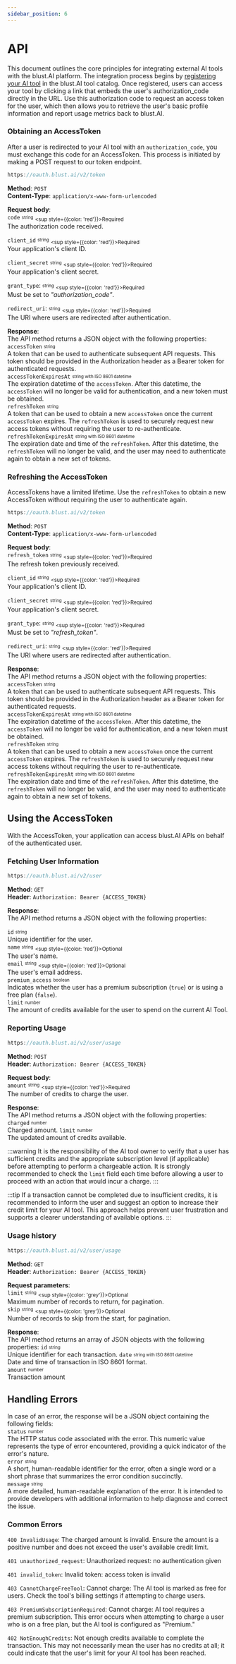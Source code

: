 ```yaml
---
sidebar_position: 6
---
```



# API

This document outlines the core principles for integrating external AI tools with the blust.AI platform. The integration process begins by [registering your AI tool](/docs/integrating-ai-tools/index.md) in the blust.AI tool catalog. Once registered, users can access your tool by clicking a link that embeds the user's authorization_code directly in the URL. Use this authorization code to request an access token for the user, which then allows you to retrieve the user's basic profile information and report usage metrics back to blust.AI.



### Obtaining an AccessToken

After a user is redirected to your AI tool with an `authorization_code`, you must exchange this code for an AccessToken. This process is initiated by making a POST request to our token endpoint.


```jsx
https://oauth.blust.ai/v2/token
```
**Method**: `POST`  
**Content-Type**: `application/x-www-form-urlencoded` 

**Request body**:  
`code` <sub><sup>string</sup></sub> <sub><sup style={{color: 'red'}}>Required</sup></sub>  
The authorization code received. 

`client_id` <sub><sup>string</sup></sub> <sub><sup style={{color: 'red'}}>Required</sup></sub>  
Your application's client ID. 

`client_secret` <sub><sup>string</sup></sub> <sub><sup style={{color: 'red'}}>Required</sup></sub>  
Your application's client secret. 

`grant_type`:  <sub><sup>string</sup></sub> <sub><sup style={{color: 'red'}}>Required</sup></sub>  
Must be set to _"authorization_code"_. 

`redirect_uri`: <sub><sup>string</sup></sub> <sub><sup style={{color: 'red'}}>Required</sup></sub>  
The URI where users are redirected after authentication.

**Response**:  
The API method returns a JSON object with the following properties:  
`accessToken` <sub><sup>string</sup></sub>  
A token that can be used to authenticate subsequent API requests. This token should be provided in the Authorization header as a Bearer token for authenticated requests.  
`accessTokenExpiresAt` <sub><sup>string with ISO 8601 datetime</sup></sub>  
The expiration datetime of the `accessToken`. After this datetime, the `accessToken` will no longer be valid for authentication, and a new token must be obtained.  
`refreshToken` <sub><sup>string</sup></sub>  
A token that can be used to obtain a new `accessToken` once the current `accessToken` expires. The `refreshToken` is used to securely request new access tokens without requiring the user to re-authenticate.  
`refreshTokenExpiresAt` <sub><sup>string with ISO 8601 datetime</sup></sub>  
The expiration date and time of the `refreshToken`. After this datetime, the `refreshToken` will no longer be valid, and the user may need to authenticate again to obtain a new set of tokens.

### Refreshing the AccessToken

AccessTokens have a limited lifetime. Use the `refreshToken` to obtain a new AccessToken without requiring the user to authenticate again.

```jsx
https://oauth.blust.ai/v2/token
```
**Method**: `POST`  
**Content-Type**: `application/x-www-form-urlencoded` 

**Request body**:  
`refresh_token` <sub><sup>string</sup></sub> <sub><sup style={{color: 'red'}}>Required</sup></sub>  
The refresh token previously received.

`client_id` <sub><sup>string</sup></sub> <sub><sup style={{color: 'red'}}>Required</sup></sub>  
Your application's client ID. 

`client_secret` <sub><sup>string</sup></sub> <sub><sup style={{color: 'red'}}>Required</sup></sub>  
Your application's client secret. 

`grant_type`:  <sub><sup>string</sup></sub> <sub><sup style={{color: 'red'}}>Required</sup></sub>  
Must be set to _"refresh_token"_. 

`redirect_uri`: <sub><sup>string</sup></sub> <sub><sup style={{color: 'red'}}>Required</sup></sub>  
The URI where users are redirected after authentication.

**Response**:  
The API method returns a JSON object with the following properties:  
`accessToken` <sub><sup>string</sup></sub>  
A token that can be used to authenticate subsequent API requests. This token should be provided in the Authorization header as a Bearer token for authenticated requests.  
`accessTokenExpiresAt` <sub><sup>string with ISO 8601 datetime</sup></sub>  
The expiration datetime of the `accessToken`. After this datetime, the `accessToken` will no longer be valid for authentication, and a new token must be obtained.  
`refreshToken` <sub><sup>string</sup></sub>  
A token that can be used to obtain a new `accessToken` once the current `accessToken` expires. The `refreshToken` is used to securely request new access tokens without requiring the user to re-authenticate.  
`refreshTokenExpiresAt` <sub><sup>string with ISO 8601 datetime</sup></sub>  
The expiration date and time of the `refreshToken`. After this datetime, the `refreshToken` will no longer be valid, and the user may need to authenticate again to obtain a new set of tokens.



## Using the AccessToken

With the AccessToken, your application can access blust.AI APIs on behalf of the authenticated user.

### Fetching User Information

```jsx
https://oauth.blust.ai/v2/user
```
**Method**: `GET`  
**Header**: `Authorization: Bearer {ACCESS_TOKEN}`

**Response**:  
The API method returns a JSON object with the following properties:

`id` <sub><sup>string</sup></sub>  
Unique identifier for the user.  
`name` <sub><sup>string</sup></sub> <sub><sup style={{color: 'red'}}>Optional</sup></sub>  
The user's name.  
`email` <sub><sup>string</sup></sub> <sub><sup style={{color: 'red'}}>Optional</sup></sub>  
The user's email address.  
`premium_access` <sub><sup>boolean</sup></sub>  
Indicates whether the user has a premium subscription (`true`) or is using a free plan (`false`).  
`limit` <sub><sup>number</sup></sub>  
The amount of credits available for the user to spend on the current AI Tool.

### Reporting Usage

```jsx
https://oauth.blust.ai/v2/user/usage
```
**Method**: `POST`  
**Header**: `Authorization: Bearer {ACCESS_TOKEN}`

**Request body**:  
`amount` <sub><sup>string</sup></sub> <sub><sup style={{color: 'red'}}>Required</sup></sub>  
The number of credits to charge the user.

**Response**:  
The API method returns a JSON object with the following properties:
`charged` <sub><sup>number</sup></sub>  
Charged amount.
`limit` <sub><sup>number</sup></sub>  
The updated amount of credits available.

:::warning
It is the responsibility of the AI tool owner to verify that a user has sufficient credits and the appropriate subscription level (if applicable) before attempting to perform a chargeable action. It is strongly recommended to check the `limit` field each time before allowing a user to proceed with an action that would incur a charge.
:::

:::tip
If a transaction cannot be completed due to insufficient credits, it is recommended to inform the user and suggest an option to increase their credit limit for your AI tool. This approach helps prevent user frustration and supports a clearer understanding of available options.
:::


### Usage history

```jsx
https://oauth.blust.ai/v2/user/usage
```
**Method**: `GET`  
**Header**: `Authorization: Bearer {ACCESS_TOKEN}`

**Request parameters**:  
`limit` <sub><sup>string</sup></sub> <sub><sup style={{color: 'grey'}}>Optional</sup></sub>  
Maximum number of records to return, for pagination.  
`skip` <sub><sup>string</sup></sub> <sub><sup style={{color: 'grey'}}>Optional</sup></sub>  
Number of records to skip from the start, for pagination.  

**Response**:  
The API method returns an array of JSON objects with the following properties:
`id` <sub><sup>string</sup></sub>  
Unique identifier for each transaction.
`date` <sub><sup>string with ISO 8601 datetime</sup></sub>  
Date and time of transaction in ISO 8601 format.  
`amount` <sub><sup>number</sup></sub>  
Transaction amount


## Handling Errors 
In case of an error, the response will be a JSON object containing the following fields:  
`status` <sub><sup>number</sup></sub>  
The HTTP status code associated with the error. This numeric value represents the type of error encountered, providing a quick indicator of the error's nature.  
`error` <sub><sup>string</sup></sub>  
A short, human-readable identifier for the error, often a single word or a short phrase that summarizes the error condition succinctly.  
`message` <sub><sup>string</sup></sub>  
A more detailed, human-readable explanation of the error. It is intended to provide developers with additional information to help diagnose and correct the issue.  

### Common Errors
`400 InvalidUsage`: The charged amount is invalid. Ensure the amount is a positive number and does not exceed the user's available credit limit.

`401 unauthorized_request`: Unauthorized request: no authentication given

`401 invalid_token`: Invalid token: access token is invalid

`403 CannotChargeFreeTool`: Cannot charge: The AI tool is marked as free for users. Check the tool's billing settings if attempting to charge users.

`403 PremiumSubscriptionRequired`: Cannot charge: AI tool requires a premium subscription. This error occurs when attempting to charge a user who is on a free plan, but the AI tool is configured as "Premium."

`402 NotEnoughCredits`: Not enough credits available to complete the transaction. This may not necessarily mean the user has no credits at all; it could indicate that the user's limit for your AI tool has been reached.



